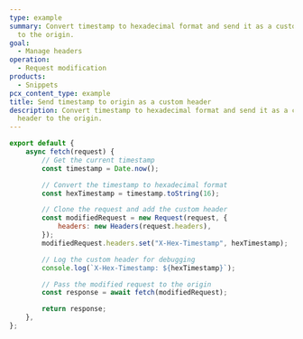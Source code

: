 ```yaml
---
type: example
summary: Convert timestamp to hexadecimal format and send it as a custom header
  to the origin.
goal:
  - Manage headers
operation:
  - Request modification
products:
  - Snippets
pcx_content_type: example
title: Send timestamp to origin as a custom header
description: Convert timestamp to hexadecimal format and send it as a custom
  header to the origin.
---
```


```js
export default {
	async fetch(request) {
		// Get the current timestamp
		const timestamp = Date.now();

		// Convert the timestamp to hexadecimal format
		const hexTimestamp = timestamp.toString(16);

		// Clone the request and add the custom header
		const modifiedRequest = new Request(request, {
			headers: new Headers(request.headers),
		});
		modifiedRequest.headers.set("X-Hex-Timestamp", hexTimestamp);

		// Log the custom header for debugging
		console.log(`X-Hex-Timestamp: ${hexTimestamp}`);

		// Pass the modified request to the origin
		const response = await fetch(modifiedRequest);

		return response;
	},
};
```

